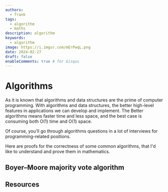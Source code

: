 ```yaml
---
authors:
  - frank
tags:
  - algorithm
  - maths
description: algorithm
keywords:
  - algorithm
image: https://i.imgur.com/mErPwqL.png
date: 2024-02-27
draft: false
enableComments: true # for Gisqus
---
```


# Algorithms

As it is known that algorithms and data structures are the prime of computer programming. With algorithms and data structures, the better high-level features in applications we can develop and implement. The Better algorithms means faster time and less space, and the best case is consuming both O(1) time and O(1) space. 

Of course, you'll go through algorithms questions in a lot of interviews for programming-related positions.

Here are proofs for the correctness of some common algorithms, that I'd like to understand and prove them in mathematics.

<!--truncate-->

## Boyer–Moore majority vote algorithm



## Resources
